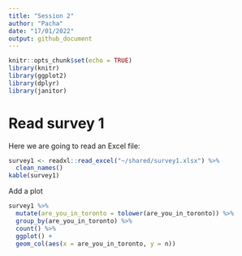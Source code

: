 ```yaml
---
title: "Session 2"
author: "Pacha"
date: "17/01/2022"
output: github_document
---
```


```r
knitr::opts_chunk$set(echo = TRUE)
library(knitr)
library(ggplot2)
library(dplyr)
library(janitor)
```

# Read survey 1

Here we are going to read an Excel file:
```r
survey1 <- readxl::read_excel("~/shared/survey1.xlsx") %>% 
  clean_names()
kable(survey1)
```

Add a plot
```r
survey1 %>% 
  mutate(are_you_in_toronto = tolower(are_you_in_toronto)) %>% 
  group_by(are_you_in_toronto) %>% 
  count() %>% 
  ggplot() +
  geom_col(aes(x = are_you_in_toronto, y = n))
```

